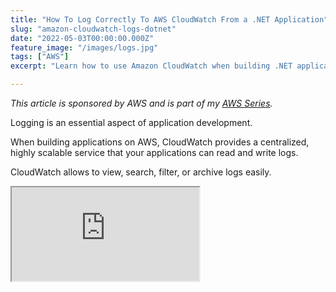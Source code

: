 ```yaml
---
title: "How To Log Correctly To AWS CloudWatch From a .NET Application"
slug: "amazon-cloudwatch-logs-dotnet"
date: "2022-05-03T00:00:00.000Z"
feature_image: "/images/logs.jpg"
tags: ["AWS"]
excerpt: "Learn how to use Amazon CloudWatch when building .NET applications. We will learn how to write logs into CloudWatch, filter the logs, some good practices when logging, learn about Log Analytics, and see how we can filter and view logs across multiple applications."

---
```


_This article is sponsored by AWS and is part of my [AWS Series](/blog/tag/aws/)._

Logging is an essential aspect of application development.

When building applications on AWS, CloudWatch provides a centralized, highly scalable service that your applications can read and write logs.

CloudWatch allows to view, search, filter, or archive logs easily.

<div>
<iframe src="https://www.youtube.com/embed/-46yTm4DoEI" />
</div>

In this article, let’s learn how to use Amazon CloudWatch when building .NET applications. We will learn how to write logs into CloudWatch, filter the logs, some good practices when logging, learn about Log Analytics, and see how we can filter and view logs across multiple applications.

Key Concepts of
---------------

The [main concepts](https://docs.aws.amazon.com/AmazonCloudWatch/latest/logs/CloudWatchLogsConcepts.html) that you’ll keep coming across when using CloudWatch Logs are _Log events_, _Log streams, and Log groups._

*   **Log events →** record of some activity recorded by the app or resource being monitored. Simply put, the log statements you write
*   **Log streams →** sequence of log events that share the same source.
*   **Log groups** → group of log streams that share retention, monitoring, and access control settings. A log stream belongs to one log group.

.NET & AWS CloudWatch Logs
--------------------------

There are different ways to integrate with the CloudWatch service from a .NET application. Let’s go through them one by one.

> _I prefer using Serilog for easy integration and out-of-the-box structured logging support._

### Using Amazon CloudWatchLogsClient

The [AWSSDK.CloudWatchLogs](https://www.nuget.org/packages/AWSSDK.CloudWatchLogs/) NuGet package provides the `AmazonCloudWatchLogsClient` to interact with CloudWatch logs. It provides capabilities to create log groups, log streams, and log events.

The below code creates a log group if it does not already exist and adds a log stream to it. The log events are written into that log stream, log group combination.

```csharp
var logClient = new AmazonCloudWatchLogsClient();
var logGroupName = "/aws/weather-forecast-app";
var logStreamName = DateTime.UtcNow.ToString("yyyyMMddHHmmssfff");
var existing = await logClient
        .DescribeLogGroupsAsync(new DescribeLogGroupsRequest()
            {LogGroupNamePrefix = logGroupName});
var logGroupExists = existing.LogGroups.Any(l => l.LogGroupName == logGroupName);
if (!logGroupExists)
        await logClient.CreateLogGroupAsync(new CreateLogGroupRequest(logGroupName));
await logClient.CreateLogStreamAsync(new CreateLogStreamRequest(logGroupName, logStreamName));
await logClient.PutLogEventsAsync(new PutLogEventsRequest()
{
        LogGroupName = logGroupName,
        LogStreamName = logStreamName,
        LogEvents = new List<InputLogEvent>()
        {
            new()
            {
                Message = $"Get Weather Forecast called for city {cityName}",
                Timestamp = DateTime.UtcNow
            }
        }
    });
```
    

As you can see, the above code is verbose and not something preferable to write every time we need to log.

We could abstract this into a different class and expose more specific functions to take in just the message and log. But this is already done for you. So don’t repeat it yourself 😀

### Using .NET Logging Providers with AWS

The [AWS Logging .NET](https://github.com/aws/aws-logging-dotnet) repository contains plugins for popular .NET logging frameworks to integrate with CloudWatch.

To integrate with the out of the box [.NET Core Logging](#TDK) capability install the [AWS.Logger.AspNetCore](https://github.com/aws/aws-logging-dotnet#aspnet-core-logging) NuGet package.

Adding Amazon CloudWatch as a logging provider is easily done by calling the `AddAWSProvider` extension method of the `ILoggingBuilder` as shown below.


```
builder.Logging.AddAWSProvider();
```

The extension method adds an `AWSLoggerProvider` to the logging builder. The new provider also uses the `AmazonCloudWatchLogsClient` that we used earlier. It abstracts all the complexity and mechanics of talking to CloudWatch.

You can use `ILogger` from the application code and use that to write log events.


```csharp
public WeatherForecastController(
    ILogger<WeatherForecastController> logger)
{
    _logger = logger;
}
[HttpGet(Name = "GetWeatherForecast")]
public async Task<IEnumerable<WeatherForecast>> Get(string cityName)
{
        _logger.LogInformation("Get Weather Forecast called for {city}", cityName);
    }
    
```

You can either use configuration or code to set up the log group name. You can also specify other configuration settings and the log level configurations like below.

```json
    "Logging": {
      "Region": "us-east-1",
      "LogGroup": "AspNetCore.WebSample",
      "IncludeLogLevel": true,
      "IncludeCategory": true,
      "IncludeNewline": true,
      "IncludeException": true,
      "IncludeEventId": false,
      "IncludeScopes": false,
      "LogLevel": {
        "Default": "Debug",
        "System": "Information",
        "Microsoft": "Information"
      }
    }
```
    

### Using Serilog and AWS CloudWatch

The [AWS Logging .NET](https://github.com/aws/aws-logging-dotnet) repository also contains a plugin to integrate with Serilog. [Serilog](https://serilog.net/) is a popular .NET Logging library built with robust structured event data from the ground up.

Structured logging formats are essential to perform advanced queries on your logs. We will see more about this in the next section.

To setup Serilog, you need to install a few NuGet packages →`Serilog`, `Serilog.AspNetCore`(if it’s an ASP NET application),`AWS.Logger.SeriLog`(to integrate with CloudWatch) and`Serilog.Settings.Configuration` (for config file support)

Once installed, setting up the integration is only a few lines of code. However note the use of `RenderedCompactJsonFormatter`, which writes the log in JSON format allowing for richer querying capabilities (covered under the Structured Logging section)

```csharp
builder.Host.UseSerilog((ctx, lc) =>
{
        lc
            .ReadFrom.Configuration(ctx.Configuration)
            .WriteTo.AWSSeriLog(
                configuration: ctx.Configuration,
                textFormatter: new RenderedCompactJsonFormatter());
    });
```
    

The log group and other log levels can be configured via code or the config file. The library looks for the `Serilog` section for the required configuration by default.

```json
    "Serilog": {
        "LogGroup": "/aws/weather-forecast-app",
        "MinimumLevel": {
          "Default": "Information",
          "Override": {
            "Microsoft": "Warning",
            "System": "Warning"
          }
        }
      }
```
    

The application code can inject the `ILogger` interface from the Serilog library or continue using the same `ILogger<T>` as in the previous example.

Filtering Logs
--------------

Writing logs is only one part of the story. What’s more critical is searching and filtering the relevant logs when there is an issue or debugging application behavior.

The CloudWatch logs provide rich [querying and filtering capabilities](https://docs.aws.amazon.com/AmazonCloudWatch/latest/logs/FilterAndPatternSyntax.html), making it easier to get to the correct logs quickly.

### Text-Based Filtering

Using the Text-Based filtering patterns, you can use different filtering capabilities to match words, phrases, or numeric values.

*   Match Single Term → Brisbane (logs which have Brisbane)
*   Match Multiple Terms
*   → Brisbane 9 (logs having Brisbane and number 9, not necessarily consecutive)
*   → “count of 9” (matches the entire phrase)
*   → -Brisbane 9 (logs without Brisbane but has 9)
*   → ?Brisbane 9 (logs with 9, but Brisbane is optional)

![Text based filtering in CloudWatch log group, Showing all logs which do not have Brisbane and have number 9](/images/aws-cloudwatch-logs-text-filter.jpg)

Text-based filtering has its limitations. All filtering and querying are limited to text-based comparisons. As soon as you want to write more complex filters and criteria, you will need a richer data model.

### Structured Logging in AWS

Structured Logs are powerful because the properties in the events are first class.

The Serilog integration with CloudWatch uses the JSON formatter (provided out of the box with Serilog) and offers full structured logging support.
```
     _logger.LogInformation(
      "Received new weather data for city {City} with request {RequestId}", 
      requestData.CityName, requestData.Id);
```  

> _Don’t use string interpolation while writing log messages. Pass the values as parameters to the log methods._

Here’s the difference between using string interpolation which generates the log as a simple text instead of passing values, and logging as structured logs.

![Text based Logs vs structured logging](/images/aws-cloudwatch-log-comparison.jpg)

When using structured logging and passing the values as parameters to the log methods, these are available as first-class properties to query in CloudWatch.

To query JSON log events, a special syntax is to be used:
```
`{ PropertySelector Operator String }`
```

*   **PropertySelector** → starts with $. and the property name. also supports array indexing using \[\]
*   **Operator -** equality or numeric operators based on property value
*   **String -** Value to compare against and can be enclosed in double quotes

_eg. `{$.count > 10 && $.cityName = "Brisbane"}`_ → selects all log events that have a count property greater than 10 with the cityName property as Brisbane.

![JSON based log filtering example with multiple properties](/images/aws-cloudwatch-log-structured-filter.jpg)

AWS CLoudWatch Log Insights
---------------------------

CloudWatch Log Insights provides richer capabilities to interact with log events. It allows to interactively search and analyze log data and supports a [custom query language](https://docs.aws.amazon.com/AmazonCloudWatch/latest/logs/CWL_QuerySyntax.html).

The query syntax supports custom functions and operations and is not limited to arithmetic or regex expressions.

> _There can be a delay between events showing up in Log Groups and their appearing in CloudWatch Log Insights._

It also supports formatting the queried log events in custom formats. You can set it to show just the properties that are important to you in the collapsed view.

![Sample query in aws cloudwatch log insights](/images/aws-cloudwatch-logs-insights.jpg)

### Query Logs Across Applications

Log Insights also supports querying across multiple log groups. It is handy in distributed applications where multiple applications are responsible for handling a business use case.

Given a correlation id or a unique id passed across applications, you can filter the data across multiple applications and see the end-to-end flow of events.

![Query across multiple log groups in CloudWatch log insigths](/images/aws-cloudwatch-logs-insights-multiple-log-groups.jpg)

### Saved Queries

CloudWatch Insights also enables the saving of Queries for later use. These queries can be grouped in folders based on your application needs and are visible to anyone who has access to the CloudWatch in AWS Console.

![Saved queries in CloudWatch Log Insights](/images/aws-cloudwatch-logs-insights-saved-queries.jpg)

Summary
-------

CloudWatch Logs provides rich features and capabilities to manage logs when building applications on AWS Infrastructure. Since it allows for a centralized location, it makes setting up and using the infrastructure from various application types easy.

CloudWatch Log Insights capabilities allow custom formatting, richer query models, and searching across multiple applications. It is beneficial in message-based architectures and distributed systems.

I hope this helped you get started with using CloudWatch Logs from .NET applications.